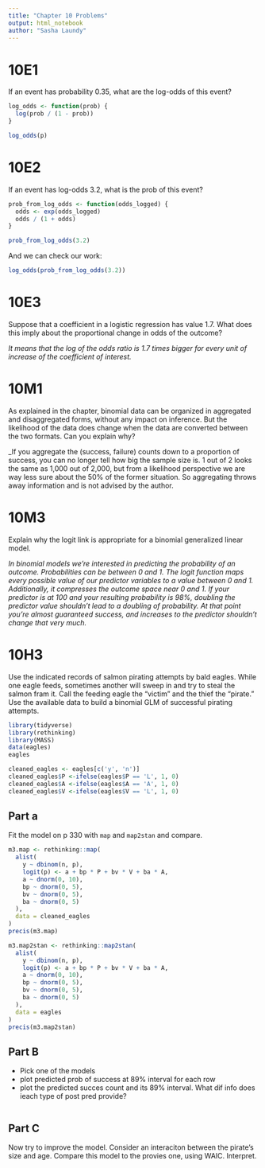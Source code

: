 ```yaml
---
title: "Chapter 10 Problems"
output: html_notebook
author: "Sasha Laundy"
---
```


# 10E1

If an event has probability 0.35, what are the log-odds of this event?

```r
log_odds <- function(prob) {
  log(prob / (1 - prob))
}

log_odds(p)
```

# 10E2

If an event has log-odds 3.2, what is the prob of this event?

```r
prob_from_log_odds <- function(odds_logged) {
  odds <- exp(odds_logged)
  odds / (1 + odds)
}

prob_from_log_odds(3.2)
```

And we can check our work: 

```r
log_odds(prob_from_log_odds(3.2))
```

# 10E3

Suppose that a coefficient in a logistic regression has value 1.7. What does this imply about the proportional change in odds of the outcome?

_It means that the log of the odds ratio is 1.7 times bigger for every unit of increase of the coefficient of interest._

# 10M1

As explained in the chapter, binomial data can be organized in aggregated and disaggregated forms, without any impact on inference. But the likelihood of the data does change when the data are converted between the two formats. Can you explain why?

_If you aggregate the (success, failure) counts down to a proportion of success, you can no longer tell how big the sample size is. 1 out of 2 looks the same as 1,000 out of 2,000, but from a likelihood perspective we are way less sure about the 50% of the former situation. So aggregating throws away information and is not advised by the author. 

# 10M3

Explain why the logit link is appropriate for a binomial generalized linear model. 

_In binomial models we're interested in predicting the probability of an outcome. Probabilities can be between 0 and 1. The logit function maps every possible value of our predictor variables to a value between 0 and 1. Additionally, it compresses the outcome space near 0 and 1. If your predictor is at 100 and your resulting probability is 98%, doubling the predictor value shouldn't lead to a doubling of probability. At that point you're almost guaranteed success, and increases to the predictor shouldn't change that very much._

# 10H3

Use the indicated records of salmon pirating attempts by bald eagles. While one eagle feeds, sometimes another will sweep in and try to steal the salmon fram it. Call the feeding eagle the "victim" and the thief the "pirate." Use the available data to build a binomial GLM of successful pirating attempts.

```r
library(tidyverse)
library(rethinking)
library(MASS)
data(eagles)
eagles
```
```r
cleaned_eagles <- eagles[c('y', 'n')]
cleaned_eagles$P <-ifelse(eagles$P == 'L', 1, 0)
cleaned_eagles$A <-ifelse(eagles$A == 'A', 1, 0)
cleaned_eagles$V <-ifelse(eagles$V == 'L', 1, 0)
```


## Part a

Fit the model on p 330 with `map` and `map2stan` and compare.



```r
m3.map <- rethinking::map(
  alist(
    y ~ dbinom(n, p),
    logit(p) <- a + bp * P + bv * V + ba * A,
    a ~ dnorm(0, 10),
    bp ~ dnorm(0, 5),
    bv ~ dnorm(0, 5),
    ba ~ dnorm(0, 5)
  ),
  data = cleaned_eagles
)
precis(m3.map)
```
```r
m3.map2stan <- rethinking::map2stan(
  alist(
    y ~ dbinom(n, p),
    logit(p) <- a + bp * P + bv * V + ba * A,
    a ~ dnorm(0, 10),
    bp ~ dnorm(0, 5),
    bv ~ dnorm(0, 5),
    ba ~ dnorm(0, 5)
  ),
  data = eagles
)
precis(m3.map2stan)
```

## Part B

- Pick one of the models
- plot predicted prob of success at 89% interval for each row
- plot the predicted succes count and its 89% interval.
What dif info does ieach type of post pred provide?

```r

```

## Part C

Now try to improve the model. Consider an interaciton between the pirate's size and age. Compare this model to the provies one, using WAIC. Interpret. 
